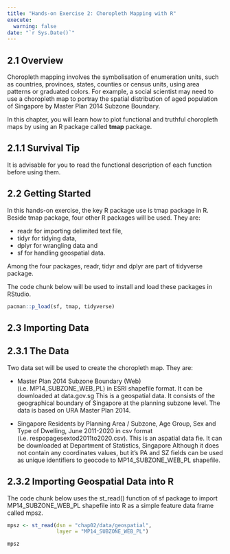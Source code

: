 ```yaml
---
title: "Hands-on Exercise 2: Choropleth Mapping with R"
execute:
  warning: false
date: "`r Sys.Date()`"
---
```


## 2.1 Overview

Choropleth mapping involves the symbolisation of enumeration units, such as countries, provinces, states, counties or census units, using area patterns or graduated colors. For example, a social scientist may need to use a choropleth map to portray the spatial distribution of aged population of Singapore by Master Plan 2014 Subzone Boundary.

In this chapter, you will learn how to plot functional and truthful choropleth maps by using an R package called **tmap** package.

## 2.1.1 Survival Tip

It is advisable for you to read the functional description of each function before using them.

## 2.2 Getting Started

In this hands-on exercise, the key R package use is tmap package in R. Beside tmap package, four other R packages will be used. They are:

-   readr for importing delimited text file,
-   tidyr for tidying data,
-   dplyr for wrangling data and
-   sf for handling geospatial data.

Among the four packages, readr, tidyr and dplyr are part of tidyverse package.

The code chunk below will be used to install and load these packages in RStudio.

```r
pacman::p_load(sf, tmap, tidyverse)
```

## 2.3 Importing Data

## 2.3.1 The Data

Two data set will be used to create the choropleth map. They are:

-   Master Plan 2014 Subzone Boundary (Web) (i.e. MP14_SUBZONE_WEB_PL) in ESRI shapefile format. It can be downloaded at data.gov.sg This is a geospatial data. It consists of the geographical boundary of Singapore at the planning subzone level. The data is based on URA Master Plan 2014.

-   Singapore Residents by Planning Area / Subzone, Age Group, Sex and Type of Dwelling, June 2011-2020 in csv format (i.e. respopagesextod2011to2020.csv). This is an aspatial data fie. It can be downloaded at Department of Statistics, Singapore Although it does not contain any coordinates values, but it's PA and SZ fields can be used as unique identifiers to geocode to MP14_SUBZONE_WEB_PL shapefile.

## 2.3.2 Importing Geospatial Data into R

The code chunk below uses the st_read() function of sf package to import MP14_SUBZONE_WEB_PL shapefile into R as a simple feature data frame called mpsz.

```r
mpsz <- st_read(dsn = "chap02/data/geospatial", 
                layer = "MP14_SUBZONE_WEB_PL")
```

```r
mpsz
```

